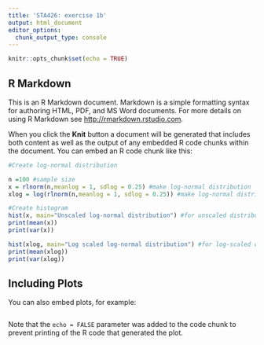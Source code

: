 ```yaml
---
title: 'STA426: exercise 1b'
output: html_document
editor_options: 
  chunk_output_type: console
---
```


```r
knitr::opts_chunk$set(echo = TRUE)
```

## R Markdown

This is an R Markdown document. Markdown is a simple formatting syntax for authoring HTML, PDF, and MS Word documents. For more details on using R Markdown see <http://rmarkdown.rstudio.com>.

When you click the **Knit** button a document will be generated that includes both content as well as the output of any embedded R code chunks within the document. You can embed an R code chunk like this:

```r
#Create log-normal distribution

n =100 #sample size
x = rlnorm(n,meanlog = 1, sdlog = 0.25) #make log-normal distribution
xlog = log(rlnorm(n,meanlog = 1, sdlog = 0.25)) #make log-normal distribution with log scaled probabilities

#Create histogram
hist(x, main="Unscaled log-normal distribution") #for unscaled distribution
print(mean(x))
print(var(x))

hist(xlog, main="Log scaled log-normal distribution") #for log-scaled distribution
print(mean(xlog))
print(var(xlog))

```

## Including Plots

You can also embed plots, for example:

```r
```

Note that the `echo = FALSE` parameter was added to the code chunk to prevent printing of the R code that generated the plot.
